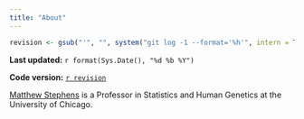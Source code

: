 ```yaml
---
title: "About"
---
```


```r
revision <- gsub("'", "", system("git log -1 --format='%h'", intern = TRUE))
```

**Last updated:** `r format(Sys.Date(), "%d %b %Y")`

**Code version:** [`r revision`](https://github.com/stephens999/fiveMinuteStats/tree/`r revision`)

[Matthew Stephens][github-io] is a Professor in Statistics and Human Genetics at the University of Chicago.

[github-io]: http://stephens999.github.io/
